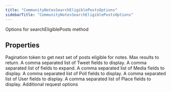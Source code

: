 ```yaml
---
title: "CommunityNotesSearchEligiblePostsOptions"
sidebarTitle: "CommunityNotesSearchEligiblePostsOptions"
---
```


Options for searchEligiblePosts method

## Properties

<ParamField name="paginationToken" type="`string`">
Pagination token to get next set of posts eligible for notes.
</ParamField>





<ParamField name="maxResults" type="`number`">
Max results to return.
</ParamField>





<ParamField name="tweetfields" type="`any`[]">
A comma separated list of Tweet fields to display.
</ParamField>





<ParamField name="expansions" type="`any`[]">
A comma separated list of fields to expand.
</ParamField>





<ParamField name="mediafields" type="`any`[]">
A comma separated list of Media fields to display.
</ParamField>





<ParamField name="pollfields" type="`any`[]">
A comma separated list of Poll fields to display.
</ParamField>





<ParamField name="userfields" type="`any`[]">
A comma separated list of User fields to display.
</ParamField>





<ParamField name="placefields" type="`any`[]">
A comma separated list of Place fields to display.
</ParamField>





<ParamField name="requestOptions" type="[`RequestOptions`](/xdks/typescript/reference/interfaces/RequestOptions)">
Additional request options
</ParamField>



